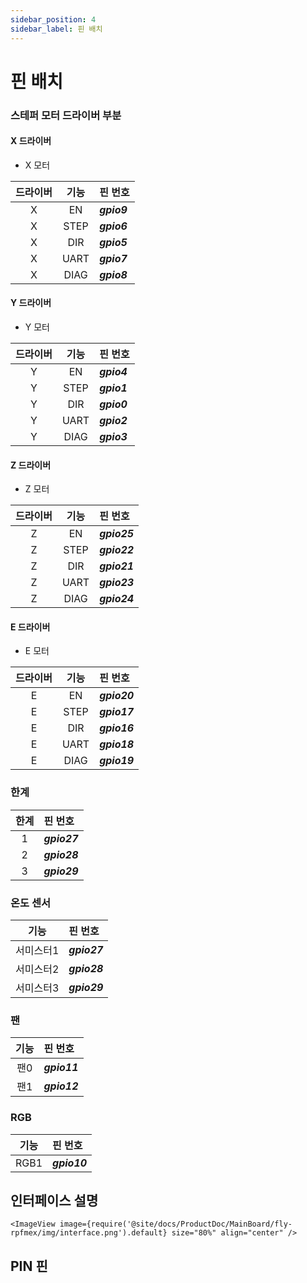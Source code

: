 ```yaml
---
sidebar_position: 4
sidebar_label: 핀 배치
---
```




# 핀 배치

### 스테퍼 모터 드라이버 부분

<!-- tabs:start -->

#### **X 드라이버**

* X 모터

| 드라이버 | 기능 | 핀 번호 |
| :----: | :----: | :----- |
| X | EN | ***gpio9*** |
| X | STEP | ***gpio6*** |
| X | DIR | ***gpio5*** |
| X | UART | ***gpio7*** |
| X | DIAG | ***gpio8*** |

#### **Y 드라이버**

* Y 모터

| 드라이버 | 기능 | 핀 번호 |
| :----: | :----: | :----- |
| Y | EN | ***gpio4*** |
| Y | STEP | ***gpio1*** |
| Y | DIR | ***gpio0*** |
| Y | UART | ***gpio2*** |
| Y | DIAG | ***gpio3*** |

#### **Z 드라이버**

* Z 모터

| 드라이버 | 기능 | 핀 번호 |
| :----: | :----: | :----- |
| Z | EN | ***gpio25*** |
| Z | STEP | ***gpio22*** |
| Z | DIR | ***gpio21*** |
| Z | UART | ***gpio23*** |
| Z | DIAG | ***gpio24*** |

#### **E 드라이버**

* E 모터

| 드라이버 | 기능 | 핀 번호 |
| :----: | :----: | :----- |
| E | EN | ***gpio20*** |
| E | STEP | ***gpio17*** |
| E | DIR | ***gpio16*** |
| E | UART | ***gpio18*** |
| E | DIAG | ***gpio19*** |

<!-- tabs:end -->


### 한계

| 한계 | 핀 번호 |
| :----: | :----- |
| 1 | ***gpio27*** |
| 2 | ***gpio28*** |
| 3 | ***gpio29*** |

### 온도 센서

| 기능 | 핀 번호 |
| :----: | :----- |
| 서미스터1 | ***gpio27*** |
| 서미스터2 | ***gpio28*** |
| 서미스터3 | ***gpio29*** |

### 팬

| 기능 | 핀 번호 |
| :----: | :----- |
| 팬0 | ***gpio11*** |
| 팬1 | ***gpio12*** |

### RGB

| 기능 | 핀 번호 |
| :----: | :----- |
| RGB1 | ***gpio10*** |


## 인터페이스 설명
    <ImageView image={require('@site/docs/ProductDoc/MainBoard/fly-rpfmex/img/interface.png').default} size="80%" align="center" />

## PIN 핀